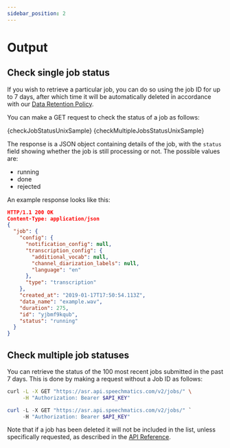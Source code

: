 ```yaml
---
sidebar_position: 2
---
```



# Output

## Check single job status

If you wish to retrieve a particular job, you can do so using the job ID for up to 7 days, after which time it will be automatically deleted in accordance with our [Data Retention Policy](/speech-to-text/batch/limits#data-retention-limits).

You can make a GET request to check the status of a job as follows:

<Tabs>
  <TabItem value='unix' label='Unix'>

  <CodeBlock language="bash">
    {checkJobStatusUnixSample}
  </CodeBlock>

  </TabItem>
  <TabItem value='windows' label='Windows'>

  <CodeBlock language="bash">
    {checkMultipleJobsStatusUnixSample}
  </CodeBlock>

  </TabItem>
</Tabs>

The response is a JSON object containing details of the job, with the `status` field showing whether the job is still processing or not. The possible values are:

- running
- done
- rejected

An example response looks like this:

```json
HTTP/1.1 200 OK
Content-Type: application/json
{
  "job": {
    "config": {
      "notification_config": null,
      "transcription_config": {
        "additional_vocab": null,
        "channel_diarization_labels": null,
        "language": "en"
      },
      "type": "transcription"
    },
    "created_at": "2019-01-17T17:50:54.113Z",
    "data_name": "example.wav",
    "duration": 275,
    "id": "yjbmf9kqub",
    "status": "running"
  }
}
```

## Check multiple job statuses

You can retrieve the status of the 100 most recent jobs submitted in the past 7 days. This is done by making a <HTTPMethodBadge method="GET" /> request without a Job ID as follows:

<Tabs>
  <TabItem value='unix' label='Unix'>

```bash
curl -L -X GET "https://asr.api.speechmatics.com/v2/jobs/" \
     -H "Authorization: Bearer $API_KEY"
```

  </TabItem>
  <TabItem value='windows' label='Windows'>

```powershell
curl -L -X GET "https://asr.api.speechmatics.com/v2/jobs/" `
     -H "Authorization: Bearer $API_KEY"
```

  </TabItem>
</Tabs>

Note that if a job has been deleted it will not be included in the list, unless specifically requested, as described in the [API Reference](/api-ref/batch/list-all-jobs).
